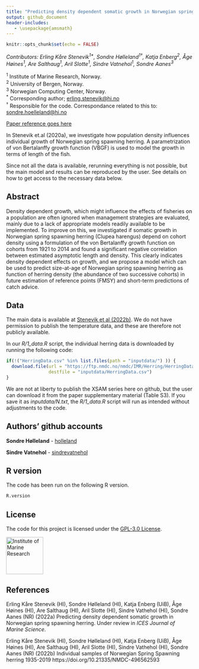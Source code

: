```yaml
---
title: "Predicting density dependent somatic growth in Norwegian spring spawning herring"
output: github_document
header-includes:
   - \usepackage{amsmath}
---
```


```r
knitr::opts_chunk$set(echo = FALSE)
```

*Contributors: Erling Kåre Stenevik<sup>1\*</sup>, Sondre Hølleland<sup>1&dagger;</sup>, Katja Enberg<sup>2</sup>, Åge Høines<sup>1</sup>, Are Salthaug<sup>1</sup>, Aril Slotte<sup>1</sup>, Sindre Vatnehol<sup>1</sup>, Sondre Aanes<sup>3</sup>*

  <sup>1</sup> Institute of Marine Research, Norway.<br>
  <sup>2</sup> University of Bergen, Norway.<br>
  <sup>3</sup> Norwegian Computing Center, Norway.<br>
  <sup>\*</sup> Corresponding author; [erling.stenevik@hi.no](emailto:erling.stenevik@hi.no)<br>
  <sup>&dagger;</sup> Responsible for the code. Correspondance related to this to: [sondre.hoelleland@hi.no](emailto:sondre.hoelleland@hi.no)
  

[Paper reference goes here](https://academic.oup.com/icesjms)

In Stenevik et.al (2020a), we investigate how population density influences individual growth of Norwegian spring spawning herring. A parametrization of von Bertalanffy growth function (VBGF) is used to model the growth in terms of length of the fish.

Since not all the data is available, rerunning everything is not possible, but the main model and results can be reproduced by the user. See details on how to get access to the necessary data below. 

## Abstract
Density dependent growth, which might influence the effects of fisheries on a population are often ignored when management strategies are evaluated, mainly due to a lack of appropriate models readily available to be implemented. To improve on this, we investigated if somatic growth in Norwegian spring spawning herring (Clupea harengus) depend on cohort density using a formulation of the von Bertalanffy growth function on cohorts from 1921 to 2014 and found a significant negative correlation between estimated asymptotic length and density. This clearly indicates density dependent effects on growth, and we propose a model which can be used to predict size-at-age of Norwegian spring spawning herring as function of herring density (the abundance of two successive cohorts) in future estimation of reference points (FMSY) and short-term predictions of catch advice.


## Data
The main data is available at [Stenevik et al (2022b)](https://doi.org/10.21335/NMDC-496562593). We do not have permission to publish the temperature data, and these are therefore not publicly available. 

In our *R/1_data.R* script, the individual herring data is downloaded by running the following code:
```r
if(!("HerringData.csv" %in% list.files(path = "inputdata/") )) {
  download.file(url = "https://ftp.nmdc.no/nmdc/IMR/Herring/HerringData.csv", 
                destfile = "inputdata/HerringData.csv")
}
```

We are not at liberty to publish the XSAM series here on github, but the user can download it from the paper supplementary material (Table S3). If you save it as *inputdata/N.txt*, the *R/1_data.R* script will run as intended without adjustments to the code. 

## Authors' github accounts

**Sondre Hølleland** - [holleland](https://github.com/holleland)

**Sindre Vatnehol** - [sindrevatnehol](https://github.com/sindrevatnehol)

## R version
The code has been run on the following R version.
```r
R.version
```

## License

The code for this project is licensed under the [GPL-3.0 License](LICENCE.md). 




[<img src="https://www.hi.no/en/hi/resources/layout/HI-logo-farger-engelsk.svg/original"
alt="Institute of Marine Research" width="100"/>](https://www.hi.no/en)

## References

Erling Kåre Stenevik (HI), Sondre Hølleland (HI), Katja Enberg (UiB), Åge Høines (HI), Are Salthaug (HI), Aril Slotte (HI), Sindre Vathehol (HI), Sondre Aanes (NR) (2022a) Predicting density dependent somatic growth in Norwegian spring spawning herring. Under review in *ICES Journal of Marine Science*. 

Erling Kåre Stenevik (HI), Sondre Hølleland (HI), Katja Enberg (UiB), Åge Høines (HI), Are Salthaug (HI), Aril Slotte (HI), Sindre Vathehol (HI), Sondre Aanes (NR) (2022b) Individual samples of Norwegian Spring Spawning herring 1935-2019 https://doi.org/10.21335/NMDC-496562593



